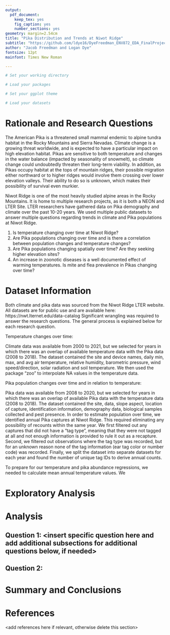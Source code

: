 ```yaml
---
output: 
  pdf_document:
    keep_tex: yes
    fig_caption: yes
    number_sections: yes
geometry: margin=2.54cm
title: "Pika Distribution and Trends at Niwot Ridge"
subtitle: "https://github.com/ldye16/DyeFreedman_ENV872_EDA_FinalProject"
author: "Jacob Freedman and Logan Dye"
fontsize: 12pt
mainfont: Times New Roman

---
```


\newpage
\tableofcontents 
\newpage
\listoftables 
\newpage
\listoffigures 
\newpage

```r
# Set your working directory

# Load your packages

# Set your ggplot theme

# Load your datasets

```


# Rationale and Research Questions
The American Pika is a threatened small mammal endemic to alpine tundra habitat in the Rocky Mountains and Sierra Nevadas. Climate change is a growing threat worldwide, and is expected to have a particular impact on high elevation habitat. Pikas are sensitive to both temperature and changes in the water balance (impacted by seasonality of snowmelt), so climate change could undoubtedly threaten their long-term viability. In addition, as Pikas occupy habitat at the tops of mountain ridges, their possible migration either northward or to higher ridges would involve them crossing over lower elevation valleys. Their ability to do so is unknown, which makes their possibility of survival even murkier. 

Niwot Ridge is one of the most heavily studied alpine areas in the Rocky Mountains. It is home to multiple research projects, as it is both a NEON and LTER Site. LTER researchers have gathered data on Pika demography and climate over the past 10-20 years. We used multiple public datasets to answer multiple questions regarding trends in climate and Pika populations at Niwot Ridge.

1. Is temperature changing over time at Niwot Ridge?
2. Are Pika populations changing over time and is there a correlation between population changes and temperature changes?
3. Are Pika populations changing spatially over time? Are they seeking higher elevation sites?
4. An increase in zoonotic diseases is a well documented effect of warming temperatures. Is mite and flea prevalence in Pikas changing over time?


\newpage

# Dataset Information

Both climate and pika data was sourced from the Niwot Ridge LTER website. All datasets are for public use and are available here: https://nwt.lternet.edu/data-catalog Significant wrangling was required to answer the research questions. The general process is explained below for each research question. 

Temperature changes over time:

Climate data was available from 2000 to 2021, but we selected for years in which there was an overlap of available temperature data with the Pika data (2008 to 2018). The dataset contained the site and device names, daily min, max, and avg air temperature, relative humidity, barometric pressure, wind speed/direction, solar radiation and soil temperature. We then used the package "zoo" to interpolate NA values in the temperature data. 

Pika population changes over time and in relation to temperature:

Pika data was available from 2008 to 2020, but we selected for years in which there was an overlap of available Pika data with the temperature data (2008 to 2018). The dataset contained the site, data, slope aspect, location of capture, identification information, demography data, biological samples collected and pest presence. In order to estimate population over time, we identified annual Pika captures at Niwot Ridge. This required eliminating any possibility of recounts within the same year. We first filtered out any captures that did not have a "tag type", meaning that they were not tagged at all and not enough information is provided to rule it out as a recapture. Second, we filtered out observations where the tag type was recorded, but for an unknown reason none of the tag information (ear tag color or number code) was recorded. Finally, we split the dataset into separate datasets for each year and found the number of unique tag IDs to derive annual counts. 

To prepare for our temperature and pika abundance regressions, we needed to calculate mean annual temperature values. We 



\newpage

# Exploratory Analysis 



\newpage

# Analysis



## Question 1: <insert specific question here and add additional subsections for additional questions below, if needed>

## Question 2: 




\newpage

# Summary and Conclusions


\newpage

# References
<add references here if relevant, otherwise delete this section> 
